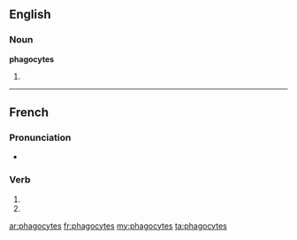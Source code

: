 {{also|phagocytés}}
==English==

===Noun===
'''phagocytes'''

# {{plural of|[[phagocyte]]}}

----

==French==

===Pronunciation===
* {{homophones|phagocyte|phagocytent}}

===Verb===
{{fr-verb-form}}

# {{conjugation of|phagocyter||2|s|pres|ind|lang=fr}}
# {{conjugation of|phagocyter||2|s|pres|sub|lang=fr}}

[[ar:phagocytes]]
[[fr:phagocytes]]
[[my:phagocytes]]
[[ta:phagocytes]]